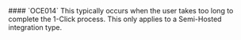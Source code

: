 
<ErrorDisplay message="1-Click Request Expired" description="1-Click Signup request expired">
    #### `OCE014`
</ErrorDisplay>
This typically occurs when the user takes too long to complete the 1-Click process. This only applies to a Semi-Hosted integration type.
